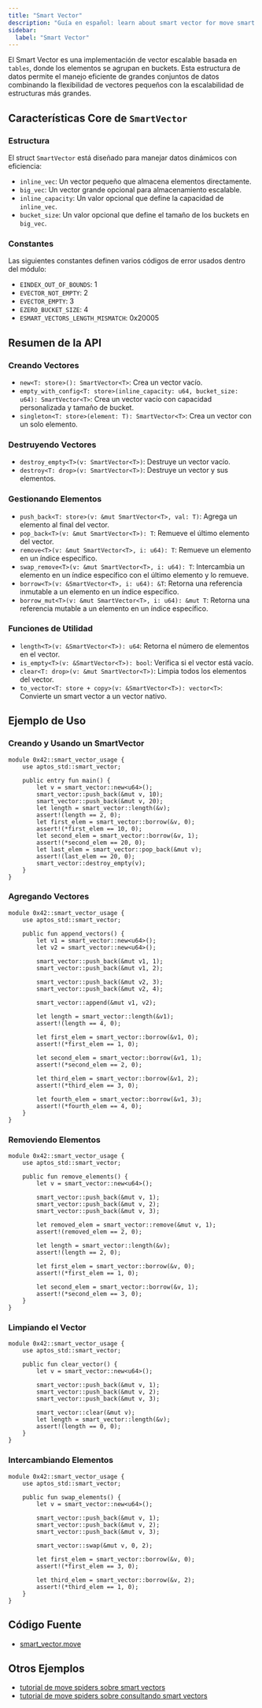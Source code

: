 ```yaml
---
title: "Smart Vector"
description: "Guía en español: learn about smart vector for move smart contract development on aptos blockchain."
sidebar:
  label: "Smart Vector"
---
```


El Smart Vector es una implementación de vector escalable basada en `tables`, donde los elementos se agrupan en buckets. Esta estructura de datos permite el manejo eficiente de grandes conjuntos de datos combinando la flexibilidad de vectores pequeños con la escalabilidad de estructuras más grandes.

## Características Core de `SmartVector`

### Estructura

El struct `SmartVector` está diseñado para manejar datos dinámicos con eficiencia:

- `inline_vec`: Un vector pequeño que almacena elementos directamente.
- `big_vec`: Un vector grande opcional para almacenamiento escalable.
- `inline_capacity`: Un valor opcional que define la capacidad de `inline_vec`.
- `bucket_size`: Un valor opcional que define el tamaño de los buckets en `big_vec`.

### Constantes

Las siguientes constantes definen varios códigos de error usados dentro del módulo:

- `EINDEX_OUT_OF_BOUNDS`: 1
- `EVECTOR_NOT_EMPTY`: 2
- `EVECTOR_EMPTY`: 3
- `EZERO_BUCKET_SIZE`: 4
- `ESMART_VECTORS_LENGTH_MISMATCH`: 0x20005

## Resumen de la API

### Creando Vectores

- `new<T: store>(): SmartVector<T>`: Crea un vector vacío.
- `empty_with_config<T: store>(inline_capacity: u64, bucket_size: u64): SmartVector<T>`: Crea un vector vacío con capacidad personalizada y tamaño de bucket.
- `singleton<T: store>(element: T): SmartVector<T>`: Crea un vector con un solo elemento.

### Destruyendo Vectores

- `destroy_empty<T>(v: SmartVector<T>)`: Destruye un vector vacío.
- `destroy<T: drop>(v: SmartVector<T>)`: Destruye un vector y sus elementos.

### Gestionando Elementos

- `push_back<T: store>(v: &mut SmartVector<T>, val: T)`: Agrega un elemento al final del vector.
- `pop_back<T>(v: &mut SmartVector<T>): T`: Remueve el último elemento del vector.
- `remove<T>(v: &mut SmartVector<T>, i: u64): T`: Remueve un elemento en un índice específico.
- `swap_remove<T>(v: &mut SmartVector<T>, i: u64): T`: Intercambia un elemento en un índice específico con el último elemento y lo remueve.
- `borrow<T>(v: &SmartVector<T>, i: u64): &T`: Retorna una referencia inmutable a un elemento en un índice específico.
- `borrow_mut<T>(v: &mut SmartVector<T>, i: u64): &mut T`: Retorna una referencia mutable a un elemento en un índice específico.

### Funciones de Utilidad

- `length<T>(v: &SmartVector<T>): u64`: Retorna el número de elementos en el vector.
- `is_empty<T>(v: &SmartVector<T>): bool`: Verifica si el vector está vacío.
- `clear<T: drop>(v: &mut SmartVector<T>)`: Limpia todos los elementos del vector.
- `to_vector<T: store + copy>(v: &SmartVector<T>): vector<T>`: Convierte un smart vector a un vector nativo.

## Ejemplo de Uso

### Creando y Usando un SmartVector

```move filename="smart_vector.move"
module 0x42::smart_vector_usage {
    use aptos_std::smart_vector;

    public entry fun main() {
        let v = smart_vector::new<u64>();
        smart_vector::push_back(&mut v, 10);
        smart_vector::push_back(&mut v, 20);
        let length = smart_vector::length(&v);
        assert!(length == 2, 0);
        let first_elem = smart_vector::borrow(&v, 0);
        assert!(*first_elem == 10, 0);
        let second_elem = smart_vector::borrow(&v, 1);
        assert!(*second_elem == 20, 0);
        let last_elem = smart_vector::pop_back(&mut v);
        assert!(last_elem == 20, 0);
        smart_vector::destroy_empty(v);
    }
}
```

### Agregando Vectores

```move filename="smart_vector.move"
module 0x42::smart_vector_usage {
    use aptos_std::smart_vector;

    public fun append_vectors() {
        let v1 = smart_vector::new<u64>();
        let v2 = smart_vector::new<u64>();

        smart_vector::push_back(&mut v1, 1);
        smart_vector::push_back(&mut v1, 2);

        smart_vector::push_back(&mut v2, 3);
        smart_vector::push_back(&mut v2, 4);

        smart_vector::append(&mut v1, v2);

        let length = smart_vector::length(&v1);
        assert!(length == 4, 0);

        let first_elem = smart_vector::borrow(&v1, 0);
        assert!(*first_elem == 1, 0);

        let second_elem = smart_vector::borrow(&v1, 1);
        assert!(*second_elem == 2, 0);

        let third_elem = smart_vector::borrow(&v1, 2);
        assert!(*third_elem == 3, 0);

        let fourth_elem = smart_vector::borrow(&v1, 3);
        assert!(*fourth_elem == 4, 0);
    }
}
```

### Removiendo Elementos

```move filename="smart_vector.move"
module 0x42::smart_vector_usage {
    use aptos_std::smart_vector;

    public fun remove_elements() {
        let v = smart_vector::new<u64>();

        smart_vector::push_back(&mut v, 1);
        smart_vector::push_back(&mut v, 2);
        smart_vector::push_back(&mut v, 3);

        let removed_elem = smart_vector::remove(&mut v, 1);
        assert!(removed_elem == 2, 0);

        let length = smart_vector::length(&v);
        assert!(length == 2, 0);

        let first_elem = smart_vector::borrow(&v, 0);
        assert!(*first_elem == 1, 0);

        let second_elem = smart_vector::borrow(&v, 1);
        assert!(*second_elem == 3, 0);
    }
}
```

### Limpiando el Vector

```move filename="smart_vector.move"
module 0x42::smart_vector_usage {
    use aptos_std::smart_vector;

    public fun clear_vector() {
        let v = smart_vector::new<u64>();

        smart_vector::push_back(&mut v, 1);
        smart_vector::push_back(&mut v, 2);
        smart_vector::push_back(&mut v, 3);

        smart_vector::clear(&mut v);
        let length = smart_vector::length(&v);
        assert!(length == 0, 0);
    }
}
```

### Intercambiando Elementos

```move filename="smart_vector.move"
module 0x42::smart_vector_usage {
    use aptos_std::smart_vector;

    public fun swap_elements() {
        let v = smart_vector::new<u64>();

        smart_vector::push_back(&mut v, 1);
        smart_vector::push_back(&mut v, 2);
        smart_vector::push_back(&mut v, 3);

        smart_vector::swap(&mut v, 0, 2);

        let first_elem = smart_vector::borrow(&v, 0);
        assert!(*first_elem == 3, 0);

        let third_elem = smart_vector::borrow(&v, 2);
        assert!(*third_elem == 1, 0);
    }
}
```

## Código Fuente

- [smart\_vector.move](https://github.com/aptos-labs/aptos-core/blob/main/aptos-move/framework/aptos-stdlib/sources/data_structures/smart_vector.move)

## Otros Ejemplos

- [tutorial de move spiders sobre smart vectors](https://movespiders.com/courses/modules/datastructures/lessonId/6)
- [tutorial de move spiders sobre consultando smart vectors](https://movespiders.com/courses/modules/datastructures/lessonId/9)
